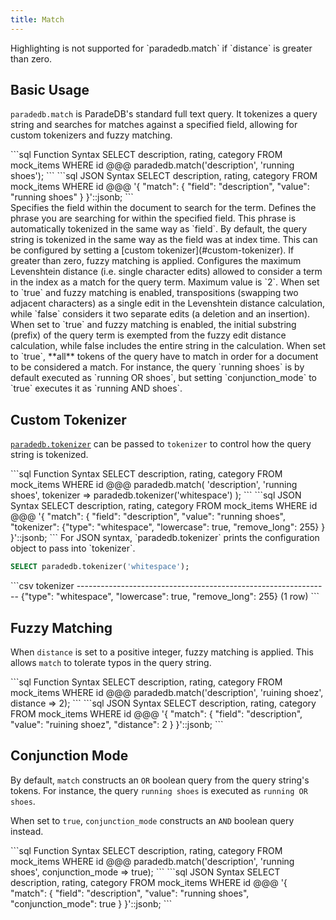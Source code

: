 ```yaml
---
title: Match
---
```


<Note>
Highlighting is not supported for `paradedb.match` if `distance` is greater than zero.
</Note>

## Basic Usage

`paradedb.match` is ParadeDB's standard full text query. It tokenizes a query string and searches for matches against a specified field,
allowing for custom tokenizers and fuzzy matching.

<CodeGroup>
```sql Function Syntax
SELECT description, rating, category
FROM mock_items
WHERE id @@@ paradedb.match('description', 'running shoes');
```
```sql JSON Syntax
SELECT description, rating, category
FROM mock_items
WHERE id @@@
'{
    "match": {
        "field": "description",
        "value": "running shoes"
    }
}'::jsonb;
```
</CodeGroup>

<div className="mt-8" />

<ParamField body="field" required>
  Specifies the field within the document to search for the term.
</ParamField>
<ParamField body="value" required>
  Defines the phrase you are searching for within the specified field. This
  phrase is automatically tokenized in the same way as `field`.
</ParamField>
<ParamField body="tokenizer">
  By default, the query string is tokenized in the same way as the field was at
  index time. This can be configured by setting a [custom
  tokenizer](#custom-tokenizer).
</ParamField>
<ParamField body="distance" default={0}>
  If greater than zero, fuzzy matching is applied. Configures the maximum
  Levenshtein distance (i.e. single character edits) allowed to consider a term
  in the index as a match for the query term. Maximum value is `2`.
</ParamField>
<ParamField body="transposition_cost_one" default={true}>
  When set to `true` and fuzzy matching is enabled, transpositions (swapping two
  adjacent characters) as a single edit in the Levenshtein distance calculation,
  while `false` considers it two separate edits (a deletion and an insertion).
</ParamField>
<ParamField body="prefix" default={false}>
  When set to `true` and fuzzy matching is enabled, the initial substring
  (prefix) of the query term is exempted from the fuzzy edit distance
  calculation, while false includes the entire string in the calculation.
</ParamField>
<ParamField body="conjunction_mode" default={false}>
  When set to `true`, **all** tokens of the query have to match in order for a
  document to be considered a match. For instance, the query `running shoes` is
  by default executed as `running OR shoes`, but setting `conjunction_mode` to
  `true` executes it as `running AND shoes`.
</ParamField>

## Custom Tokenizer

[`paradedb.tokenizer`](/documentation/indexing/tokenizers#tokenizing-a-query) can be passed to `tokenizer` to control how the query string is tokenized.

<CodeGroup>
```sql Function Syntax
SELECT description, rating, category
FROM mock_items
WHERE id @@@ paradedb.match(
    'description',
    'running shoes',
    tokenizer => paradedb.tokenizer('whitespace')
);
```
```sql JSON Syntax
SELECT description, rating, category
FROM mock_items
WHERE id @@@
'{
    "match": {
        "field": "description",
        "value": "running shoes",
        "tokenizer": {"type": "whitespace", "lowercase": true, "remove_long": 255}
    }
}'::jsonb;
```
</CodeGroup>

<Note>
For JSON syntax, `paradedb.tokenizer` prints the configuration object to pass into `tokenizer`.

```sql
SELECT paradedb.tokenizer('whitespace');
```

<Accordion title="Expected Response">
```csv
                           tokenizer
---------------------------------------------------------------
 {"type": "whitespace", "lowercase": true, "remove_long": 255}
(1 row)
```
</Accordion>

</Note>

## Fuzzy Matching

When `distance` is set to a positive integer, fuzzy matching is applied. This allows `match` to tolerate typos in the query string.

<CodeGroup>
```sql Function Syntax
SELECT description, rating, category
FROM mock_items
WHERE id @@@ paradedb.match('description', 'ruining shoez', distance => 2);
```
```sql JSON Syntax
SELECT description, rating, category
FROM mock_items
WHERE id @@@
'{
    "match": {
        "field": "description",
        "value": "ruining shoez",
        "distance": 2
    }
}'::jsonb;
```
</CodeGroup>

## Conjunction Mode

By default, `match` constructs an `OR` boolean query from the query string's tokens. For instance, the query `running shoes` is executed as `running OR shoes`.

When set to `true`, `conjunction_mode` constructs an `AND` boolean query instead.

<CodeGroup>
```sql Function Syntax
SELECT description, rating, category
FROM mock_items
WHERE id @@@ paradedb.match('description', 'running shoes', conjunction_mode => true);
```
```sql JSON Syntax
SELECT description, rating, category
FROM mock_items
WHERE id @@@
'{
    "match": {
        "field": "description",
        "value": "running shoes",
        "conjunction_mode": true
    }
}'::jsonb;
```
</CodeGroup>
